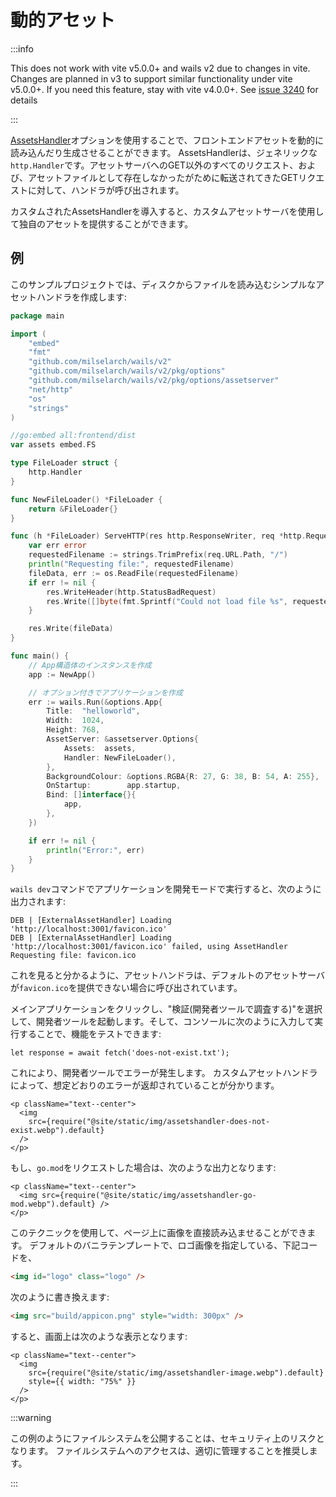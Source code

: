 # 動的アセット

:::info

This does not work with vite v5.0.0+ and wails v2 due to changes in vite. Changes are planned in v3 to support similar functionality under vite v5.0.0+. If you need this feature, stay with vite v4.0.0+. See [issue 3240](https://github.com/milselarch/wails/issues/3240) for details

:::

[AssetsHandler](../reference/options#assetshandler)オプションを使用することで、フロントエンドアセットを動的に読み込んだり生成させることができます。 AssetsHandlerは、ジェネリックな`http.Handler`です。アセットサーバへのGET以外のすべてのリクエスト、および、アセットファイルとして存在しなかったがために転送されてきたGETリクエストに対して、ハンドラが呼び出されます。

カスタムされたAssetsHandlerを導入すると、カスタムアセットサーバを使用して独自のアセットを提供することができます。

## 例

このサンプルプロジェクトでは、ディスクからファイルを読み込むシンプルなアセットハンドラを作成します:

```go title=main.go {17-36,49}
package main

import (
    "embed"
    "fmt"
    "github.com/milselarch/wails/v2"
    "github.com/milselarch/wails/v2/pkg/options"
    "github.com/milselarch/wails/v2/pkg/options/assetserver"
    "net/http"
    "os"
    "strings"
)

//go:embed all:frontend/dist
var assets embed.FS

type FileLoader struct {
    http.Handler
}

func NewFileLoader() *FileLoader {
    return &FileLoader{}
}

func (h *FileLoader) ServeHTTP(res http.ResponseWriter, req *http.Request) {
    var err error
    requestedFilename := strings.TrimPrefix(req.URL.Path, "/")
    println("Requesting file:", requestedFilename)
    fileData, err := os.ReadFile(requestedFilename)
    if err != nil {
        res.WriteHeader(http.StatusBadRequest)
        res.Write([]byte(fmt.Sprintf("Could not load file %s", requestedFilename)))
    }

    res.Write(fileData)
}

func main() {
    // App構造体のインスタンスを作成
    app := NewApp()

    // オプション付きでアプリケーションを作成
    err := wails.Run(&options.App{
        Title:  "helloworld",
        Width:  1024,
        Height: 768,
        AssetServer: &assetserver.Options{
            Assets:  assets,
            Handler: NewFileLoader(),
        },
        BackgroundColour: &options.RGBA{R: 27, G: 38, B: 54, A: 255},
        OnStartup:        app.startup,
        Bind: []interface{}{
            app,
        },
    })

    if err != nil {
        println("Error:", err)
    }
}
```

`wails dev`コマンドでアプリケーションを開発モードで実行すると、次のように出力されます:

```
DEB | [ExternalAssetHandler] Loading 'http://localhost:3001/favicon.ico'
DEB | [ExternalAssetHandler] Loading 'http://localhost:3001/favicon.ico' failed, using AssetHandler
Requesting file: favicon.ico
```

これを見ると分かるように、アセットハンドラは、デフォルトのアセットサーバが`favicon.ico`を提供できない場合に呼び出されています。

メインアプリケーションをクリックし、"検証(開発者ツールで調査する)"を選択して、開発者ツールを起動します。そして、コンソールに次のように入力して実行することで、機能をテストできます:

```
let response = await fetch('does-not-exist.txt');
```

これにより、開発者ツールでエラーが発生します。 カスタムアセットハンドラによって、想定どおりのエラーが返却されていることが分かります。

```mdx-code-block
<p className="text--center">
  <img
    src={require("@site/static/img/assetshandler-does-not-exist.webp").default}
  />
</p>
```

もし、`go.mod`をリクエストした場合は、次のような出力となります:

```mdx-code-block
<p className="text--center">
  <img src={require("@site/static/img/assetshandler-go-mod.webp").default} />
</p>
```

このテクニックを使用して、ページ上に画像を直接読み込ませることができます。 デフォルトのバニラテンプレートで、ロゴ画像を指定している、下記コードを、

```html
<img id="logo" class="logo" />
```

次のように書き換えます:

```html
<img src="build/appicon.png" style="width: 300px" />
```

すると、画面上は次のような表示となります:

```mdx-code-block
<p className="text--center">
  <img
    src={require("@site/static/img/assetshandler-image.webp").default}
    style={{ width: "75%" }}
  />
</p>
```

:::warning

この例のようにファイルシステムを公開することは、セキュリティ上のリスクとなります。 ファイルシステムへのアクセスは、適切に管理することを推奨します。

:::
